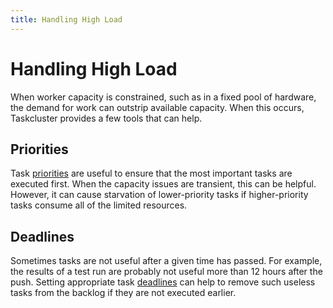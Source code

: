 ```yaml
---
title: Handling High Load
---
```


# Handling High Load

When worker capacity is constrained, such as in a fixed pool of hardware, the
demand for work can outstrip available capacity.  When this occurs, Taskcluster
provides a few tools that can help.

## Priorities

Task [priorities](/docs/manual/tasks/priority) are useful to ensure that the most
important tasks are executed first.  When the capacity issues are transient,
this can be helpful.  However, it can cause starvation of lower-priority tasks
if higher-priority tasks consume all of the limited resources.

## Deadlines

Sometimes tasks are not useful after a given time has passed. For example, the
results of a test run are probably not useful more than 12 hours after the
push.  Setting appropriate task [deadlines](/docs/manual/tasks/times) can help to
remove such useless tasks from the backlog if they are not executed earlier.
